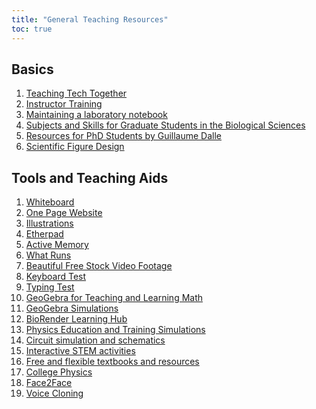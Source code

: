 ```yaml
---
title: "General Teaching Resources"
toc: true
---
```


## Basics

1)	[Teaching Tech Together](http://teachtogether.tech/en/index.html)
2)	[Instructor Training](https://drive.google.com/drive/folders/13ohFt3D0EJ5PDbMaWTxnHH-hwA7G0IvY)
3)	[Maintaining a laboratory notebook](https://colinpurrington.com/tips/lab-notebooks/)
4)	[Subjects and Skills for Graduate Students in the Biological Sciences](https://wilkelab.org/classes/BIO384C_fall_2015.html)
5)	[Resources for PhD Students by Guillaume Dalle](https://gdalle.github.io/phd-resources/)
6)	[Scientific Figure Design](https://www.bioinformatics.babraham.ac.uk/training.html#figuredesign)

## Tools and Teaching Aids

1)	[Whiteboard](https://witeboard.com/268a6870-cc8e-11ec-b94c-e3c8f550f39e)
2)	[One Page Website](https://carrd.co/)
3)	[Illustrations](https://blush.design/)
4)	[Etherpad](https://etherpad.org/)
5)	[Active Memory](https://miku.github.io/activememory/)
6)	[What Runs](https://www.whatruns.com/)
7)	[Beautiful Free Stock Video Footage](https://coverr.co/)
8)	[Keyboard Test](https://www.keybr.com/)
9)	[Typing Test](https://10fastfingers.com/typing-test/english)
10)	[GeoGebra for Teaching and Learning Math](https://www.geogebra.org/)
11)	[GeoGebra Simulations](https://www.geogebra.org/m/nk83G3WY)
12)	[BioRender Learning Hub](https://learn.biorender.com/)
13)	[Physics Education and Training Simulations](https://phet.colorado.edu/en/simulations/browse)
14)	[Circuit simulation and schematics](https://www.circuitlab.com/)
15)	[Interactive STEM activities](https://learn.concord.org/)
16)	[Free and flexible textbooks and resources](https://openstax.org/)
17)	[College Physics](https://openstax.org/details/books/college-physics)
18)	[Face2Face](http://niessnerlab.org/projects/thies2016face.html)
19)	[Voice Cloning](https://www.descript.com/overdub?lyrebird=true)


